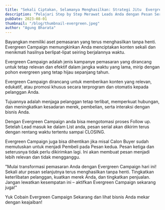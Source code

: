```yaml
---
title: "Sekali Ciptakan, Selamanya Menghasilkan: Strategi Jitu  Evergreen Campaign"
description: "Pelajari Step by Step Merawat Leads Anda dengan Pesan Serial Otomatis."
pubDate: 2023-08-01
thumbnail: "/blog/thumbnail-evergreen.jpeg"
author: "Agung Bharata"
---
```


<p></p>
Bayangkan memiliki aset pemasaran yang terus menghasilkan tanpa henti. Evergreen Campaign memungkinkan Anda menciptakan konten sekali dan menikmati
hasilnya berlipat-lipat seiring berjalannya waktu.

Evergreen Campaign adalah jenis kampanye pemasaran yang dirancang untuk tetap relevan dan efektif dalam jangka waktu yang lama, mirip dengan pohon evergreen yang tetap hijau sepanjang tahun.

Evergreen Campaign dirancang untuk memberikan konten yang relevan, edukatif, atau promosi khusus secara terprogram dan otomatis kepada pelanggan Anda.

Tujuannya adalah menjaga pelanggan tetap terlibat, memperkuat hubungan, dan meningkatkan kesadaran merek, pembelian, serta interaksi dengan bisnis Anda.

Dengan Evergreen Campaign anda bisa mengotomasi proses Follow up. Setelah Lead masuk ke dalam List anda, pesan serial akan dikirim terus dengan rentang waktu tertentu sampai CLOSING.

Evergreen Campaign juga bisa dihentikan jika misal Calon Buyer sudah memutuskan untuk menjadi Pembeli pada Pesan kedua. Pesan ketiga dan seterusnya tidak perlu dikirimkan lagi. Ini akan membuat pesan menjadi lebih relevan dan tidak mengganggu.

"Mulai transformasi pemasaran Anda dengan Evergreen Campaign hari ini! Sekali atur pesan selanjutnya terus menghasilkan tanpa henti. Tingkatkan keterlibatan pelanggan, kuatkan merek Anda, dan tingkatkan penjualan. Jangan lewatkan kesempatan ini – aktifkan Evergreen Campaign sekarang juga!"

Yuk Cobain Evergreen Campaign Sekarang dan lihat bisnis Anda mekar dengan keajaiban!

<p></p>
